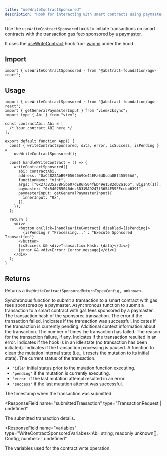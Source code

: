 ```yaml
---
title: "useWriteContractSponsored"
description: "Hook for interacting with smart contracts using paymasters to cover gas fees."
---
```


Use the `useWriteContractSponsored` hook to initiate transactions on smart contracts with the transaction gas fees sponsored by a
[paymaster](/how-abstract-works/native-account-abstraction/paymasters).

It uses the [useWriteContract](https://wagmi.sh/react/api/hooks/useWriteContract) hook from [wagmi](https://wagmi.sh/)
under the hood.

## Import

```tsx
import { useWriteContractSponsored } from "@abstract-foundation/agw-react";
```

## Usage

```tsx
import { useWriteContractSponsored } from "@abstract-foundation/agw-react";
import { getGeneralPaymasterInput } from "viem/zksync";
import type { Abi } from "viem";

const contractAbi: Abi = [
  /* Your contract ABI here */
];

export default function App() {
  const { writeContractSponsored, data, error, isSuccess, isPending } =
    useWriteContractSponsored();

  const handleWriteContract = () => {
    writeContractSponsored({
      abi: contractAbi,
      address: "0xC4822AbB9F05646A9Ce44EFa6dDcda0Bf45595AA",
      functionName: "mint",
      args: ["0x273B3527BF5b607dE86F504fED49e1582dD2a1C6", BigInt(1)],
      paymaster: "0x5407B5040dec3D339A9247f3654E59EEccbb6391",
      paymasterInput: getGeneralPaymasterInput({
        innerInput: "0x",
      }),
    });
  };

  return (
    <div>
      <button onClick={handleWriteContract} disabled={isPending}>
        {isPending ? "Processing..." : "Execute Sponsored Transaction"}
      </button>
      {isSuccess && <div>Transaction Hash: {data}</div>}
      {error && <div>Error: {error.message}</div>}
    </div>
  );
}
```

## Returns

Returns a `UseWriteContractSponsoredReturnType<Config, unknown>`.

<Expandable title="properties">
  <ResponseField name="writeContractSponsored" type="function">
    Synchronous function to submit a transaction to a smart contract with gas
    fees sponsored by a paymaster.
  </ResponseField>

<ResponseField name="writeContractSponsoredAsync" type="function">
  Asynchronous function to submit a transaction to a smart contract with gas
  fees sponsored by a paymaster.
</ResponseField>

<ResponseField name="data" type="0x${string}` | undefined">
  The transaction hash of the sponsored transaction.
</ResponseField>

<ResponseField name="error" type="WriteContractErrorType | null">
  The error if the transaction failed.
</ResponseField>

<ResponseField name="isSuccess" type="boolean">
  Indicates if the transaction was successful.
</ResponseField>

<ResponseField name="isPending" type="boolean">
  Indicates if the transaction is currently pending.
</ResponseField>

<ResponseField name="context" type="unknown">
  Additional context information about the transaction.
</ResponseField>

<ResponseField name="failureCount" type="number">
  The number of times the transaction has failed.
</ResponseField>

<ResponseField name="failureReason" type="WriteContractErrorType | null">
  The reason for the transaction failure, if any.
</ResponseField>

<ResponseField name="isError" type="boolean">
  Indicates if the transaction resulted in an error.
</ResponseField>

<ResponseField name="isIdle" type="boolean">
  Indicates if the hook is in an idle state (no transaction has been initiated).
</ResponseField>

<ResponseField name="isPaused" type="boolean">
  Indicates if the transaction processing is paused.
</ResponseField>

<ResponseField name="reset" type="() => void">
  A function to clean the mutation internal state (i.e., it resets the mutation
  to its initial state).
</ResponseField>

<ResponseField name="status" type="'idle' | 'pending' | 'success' | 'error'">
  The current status of the transaction.

- `'idle'` initial status prior to the mutation function executing.
- `'pending'` if the mutation is currently executing.
- `'error'` if the last mutation attempt resulted in an error.
- `'success'` if the last mutation attempt was successful.

</ResponseField>

<ResponseField name="submittedAt" type="number">
  The timestamp when the transaction was submitted.
</ResponseField>

<ResponseField
  name="submittedTransaction"
  type="TransactionRequest | undefined"
>
  The submitted transaction details.
</ResponseField>

<ResponseField
  name="variables"
  type="WriteContractSponsoredVariables<Abi, string, readonly unknown[], Config, number> | undefined"
>
  The variables used for the contract write operation.
</ResponseField>

</Expandable>
